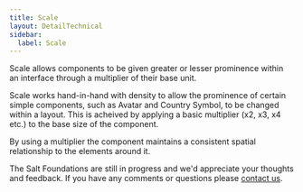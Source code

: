 ```yaml
---
title: Scale
layout: DetailTechnical
sidebar:
  label: Scale
---
```


Scale allows components to be given greater or lesser prominence within an interface through a multiplier of their base unit. 

Scale works hand-in-hand with density to allow the prominence of certain simple components, such as Avatar and Country Symbol, to be changed within a layout. This is acheived by applying a basic multiplier (x2, x3, x4 etc.) to the base size of the component. 

By using a multiplier the component maintains a consistent spatial relationship to the elements around it. 

<Callout title="Have some feedback?">

The Salt Foundations are still in progress and we'd appreciate your thoughts and feedback. If you have any comments or questions please [contact us](../support-and-contributions/index).

</Callout>
